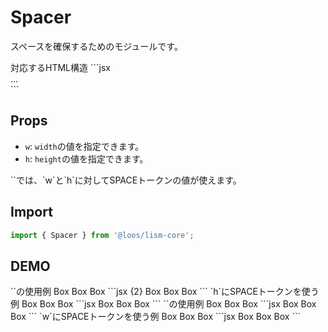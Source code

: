 

# Spacer

スペースを確保するためのモジュールです。

<Demo>
	<Demo.Title>対応するHTML構造</Demo.Title>
	<Demo.Code>
	```jsx
	<div class="l--spacer">...</div>
	```
	</Demo.Code>
</Demo>


## Props
- `w`: `width`の値を指定できます。
- `h`: `height`の値を指定できます。

<Alert preset="info">
`<Space>`では、`w`と`h`に対してSPACEトークンの値が使えます。
</Alert>


## Import

```js
import { Spacer } from '@loos/lism-core';
```

## DEMO

<Demo>
	<Demo.Title>`<Spacer>`の使用例</Demo.Title>
	<Demo.Preview resize p={20} isFlow={false}>
		<Box bgc="pale">Box</Box>
		<Spacer h="100px" />
		<Box bgc="pale">Box</Box>
		<Spacer h={["50px", "100px"]} />
		<Box bgc="pale">Box</Box>
	</Demo.Preview>
	<Demo.Code>
		```jsx {2}
		<Box bgc="pale">Box</Box>
		<Spacer h="100px" />
		<Box bgc="pale">Box</Box>
		<Spacer h={["50px", "100px"]} />
		<Box bgc="pale">Box</Box>
		```
	</Demo.Code>
</Demo>

<Demo>
	<Demo.Title>`h`にSPACEトークンを使う例</Demo.Title>
	<Demo.Preview resize p={20} isFlow={false}>
		<Box bgc="pale">Box</Box>
		<Spacer h={50} />
		<Box bgc="pale">Box</Box>
		<Spacer h={[30, 50]} />
		<Box bgc="pale">Box</Box>
	</Demo.Preview>
	<Demo.Code>
		```jsx
		<Box bgc="pale">Box</Box>
		<Spacer h={50} />
		<Box bgc="pale">Box</Box>
		<Spacer h={[30, 50]} />
		<Box bgc="pale">Box</Box>
		```
	</Demo.Code>
</Demo>


<Demo>
	<Demo.Title>`<Spacer>`の使用例</Demo.Title>
	<Demo.Preview resize p={20} isFlow={false}>
		<Flex>
			<Box bgc="pale">Box</Box>
			<Spacer w="40px" />
			<Box bgc="pale">Box</Box>
			<Spacer w={["40px", "60px"]} />
			<Box bgc="pale">Box</Box>
		</Flex>
	</Demo.Preview>
	<Demo.Code>
		```jsx
		<Flex>
			<Box bgc="pale">Box</Box>
			<Spacer w="40px" />
			<Box bgc="pale">Box</Box>
			<Spacer w={["40px", "60px"]} />
			<Box bgc="pale">Box</Box>
		</Flex>
		```
	</Demo.Code>
</Demo>

<Demo>
	<Demo.Title>`w`にSPACEトークンを使う例</Demo.Title>
	<Demo.Preview resize p={20} isFlow={false}>
		<Flex>
			<Box bgc="pale">Box</Box>
			<Spacer w={50} />
			<Box bgc="pale">Box</Box>
			<Spacer w={[30, 50]} />
			<Box bgc="pale">Box</Box>
		</Flex>
	</Demo.Preview>
	<Demo.Code>
		```jsx
		<Flex>
			<Box bgc="pale">Box</Box>
			<Spacer w={50} />
			<Box bgc="pale">Box</Box>
			<Spacer w={[30, 50]} />
			<Box bgc="pale">Box</Box>
		</Flex>
		```
	</Demo.Code>
</Demo>
